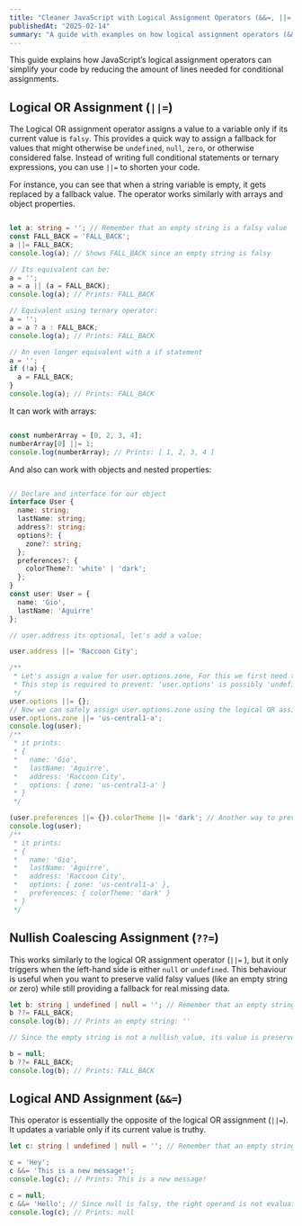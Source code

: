 ```yaml
---
title: "Cleaner JavaScript with Logical Assignment Operators (&&=, ||=, ??=)"
publishedAt: "2025-02-14"
summary: "A guide with examples on how logical assignment operators (&&=, ||=, ??=) in JavaScript simplify assignments."
---
```


This guide explains how JavaScript’s logical assignment operators can simplify your code by reducing the amount of lines needed for conditional assignments. 

## Logical OR Assignment (`||=`)

The Logical OR assignment operator assigns a value to a variable only if its current value is `falsy`. This provides a quick way to assign a fallback for values that might otherwise be `undefined`, `null`, `zero`, or otherwise considered false. Instead of writing full conditional statements or ternary expressions, you can use `||=` to shorten your code.

For instance, you can see that when a string variable is empty, it gets replaced by a fallback value. The operator works similarly with arrays and object properties.

```ts

let a: string = ''; // Remember that an empty string is a falsy value
const FALL_BACK = 'FALL_BACK';
a ||= FALL_BACK;
console.log(a); // Shows FALL_BACK since an empty string is falsy

// Its equivalent can be:
a = '';
a = a || (a = FALL_BACK);
console.log(a); // Prints: FALL_BACK

// Equivalent using ternary operator:
a = '';
a = a ? a : FALL_BACK;
console.log(a); // Prints: FALL_BACK

// An even longer equivalent with a if statement
a = '';
if (!a) {
  a = FALL_BACK;
}
console.log(a); // Prints: FALL_BACK
```

It can work with arrays:

```ts

const numberArray = [0, 2, 3, 4];
numberArray[0] ||= 1;
console.log(numberArray); // Prints: [ 1, 2, 3, 4 ]

```

And also can work with objects and nested properties:

```ts

// Declare and interface for our object
interface User {
  name: string;
  lastName: string;
  address?: string;
  options?: {
    zone?: string;
  };
  preferences?: {
    colorTheme?: 'white' | 'dark';
  };
}
const user: User = {
  name: 'Gio',
  lastName: 'Aguirre'
};

// user.address its optional, let's add a value:

user.address ||= 'Raccoon City';

/**
 * Let's assign a value for user.options.zone, For this we first need to assign a value to user.options.
 * This step is required to prevent: 'user.options' is possibly 'undefined'.ts(18048)" and "The left-hand side of an assignment expression may not be an optional property access.ts(2779)"
 */
user.options ||= {};
// Now we can safely assign user.options.zone using the logical OR assignment operator
user.options.zone ||= 'us-central1-a';
console.log(user);
/**
 * it prints:
 * {
 *   name: 'Gio',
 *   lastName: 'Aguirre',
 *   address: 'Raccoon City',
 *   options: { zone: 'us-central1-a' }
 * }
 */

(user.preferences ||= {}).colorTheme ||= 'dark'; // Another way to prevent potential errors on nested optional properties
console.log(user);
/**
 * it prints:
 * {
 *   name: 'Gio',
 *   lastName: 'Aguirre',
 *   address: 'Raccoon City',
 *   options: { zone: 'us-central1-a' },
 *   preferences: { colorTheme: 'dark' }
 * }
 */

```


## Nullish Coalescing Assignment (`??=`)
This works similarly to the logical OR assignment operator (`||=` ), but it only triggers when the left-hand side is either `null` or `undefined`. This behaviour is useful when you want to preserve valid falsy values (like an empty string or zero) while still providing a fallback for real missing data.

```ts
let b: string | undefined | null = ''; // Remember that an empty string is a falsy value
b ??= FALL_BACK;
console.log(b); // Prints an empty string: ''

// Since the empty string is not a nullish value, its value is preserved

b = null;
b ??= FALL_BACK;
console.log(b); // Prints: FALL_BACK
```

## Logical AND Assignment (`&&=`)
This operator is essentially the opposite of the logical OR assignment (`||=`). It updates a variable only if its current value is truthy. 
```ts
let c: string | undefined | null = ''; // Remember that an empty string is a falsy value

c = 'Hey';
c &&= 'This is a new message!';
console.log(c); // Prints: This is a new message!

c = null;
c &&= 'Hello'; // Since null is falsy, the right operand is not evaluated.
console.log(c); // Prints: null
```